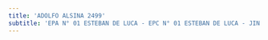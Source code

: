 ```yaml
---
title: 'ADOLFO ALSINA 2499'
subtitle: 'EPA N° 01 ESTEBAN DE LUCA - EPC N° 01 ESTEBAN DE LUCA - JIN A (EPCJS 01/06°)'
---
```


#
